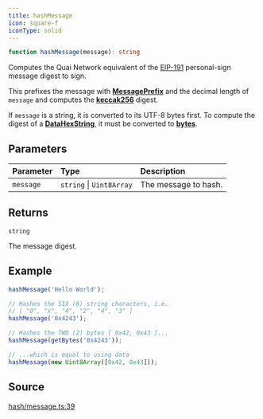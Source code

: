 ```yaml
---
title: hashMessage
icon: square-f
iconType: solid
---
```


```ts
function hashMessage(message): string
```

Computes the Quai Network equivalent of the [EIP-191](https://eips.ethereum.org/EIPS/eip-191) personal-sign message
digest to sign.

This prefixes the message with [**MessagePrefix**](/sdk/content/variables/MessagePrefix) and the decimal length of `message` and
computes the [**keccak256**](/sdk/content/functions/keccak256) digest.

If `message` is a string, it is converted to its UTF-8 bytes first. To compute the digest of a
[**DataHexString**](../types-aliases/DataHex), it must be converted to [**bytes**](../functions/getBytes).

## Parameters

| Parameter | Type | Description |
| :------ | :------ | :------ |
| `message` | `string` \| `Uint8Array` | The message to hash. |

## Returns

`string`

The message digest.

## Example

```ts
hashMessage('Hello World');

// Hashes the SIX (6) string characters, i.e.
// [ "0", "x", "4", "2", "4", "3" ]
hashMessage('0x4243');

// Hashes the TWO (2) bytes [ 0x42, 0x43 ]...
hashMessage(getBytes('0x4243'));

// ...which is equal to using data
hashMessage(new Uint8Array([0x42, 0x43]));
```

## Source

[hash/message.ts:39](https://github.com/dominant-strategies/quais.js/blob/34dd1c3fe474205b813976f3c7b5590c86d3fcd2/src/hash/message.ts#L39)
